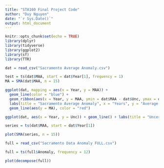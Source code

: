 ```yaml
---
title: "STA160 Final Project Code"
author: "Duy Nguyen"
date: "`r Sys.Date()`"
output: html_document
---
```


```r
knitr::opts_chunk$set(echo = TRUE)
library(dplyr)
library(tidyverse)
library(ggplot2)
library(sf)
library(TTR)
```

```r
dat = read_csv("Sacramento Average Anomaly.csv")
```

```r
test = ts(dat$MAA, start = dat$Year[1], frequency = 1)
MA = SMA(dat$MAA, n = 15)
```

```r
ggplot(dat, mapping = aes(x = Year, y = MAA)) + 
  geom_line(color = "blue") + 
  geom_ribbon(aes(x = Year, y = MAA, ymin = dat$MAA - dat$Unc, ymax = dat$MAA + dat$Unc), alpha = 0.2) + 
  labs(title = "Sacramento Average Anomaly", x = "Years", y = "Average Anomaly") + 
  geom_line(aes(y = MA), color = "red")
```

```r
ggplot(dat, aes(x = Year, y = Unc)) + geom_line() + labs(title = "Uncertainty levels of Sacramento Average Anomaly")
```

```r
series = ts(dat$MAA, start = dat$Year[1])

plot(SMA(series, n = 15))
```

```r
full = read_csv("Sacramento Data Anomaly FULL.csv")
```

```r
full = ts(full$Anomaly, frequency = 12)
```

```r
plot(decompose(full))
```

